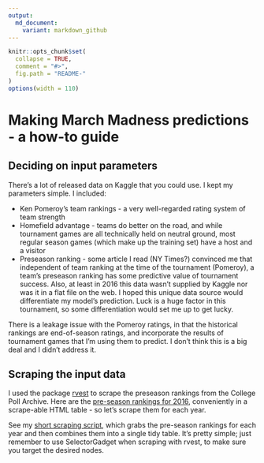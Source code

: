 ```yaml
---
output:
  md_document:
    variant: markdown_github
---
```


<!-- README.md is generated from README.Rmd. Please edit that file -->

```r
knitr::opts_chunk$set(
  collapse = TRUE, 
  comment = "#>",
  fig.path = "README-"  
)
options(width = 110)
```

# Making March Madness predictions - a how-to guide

## Deciding on input parameters

There's a lot of released data on Kaggle that you could use.  I kept my parameters simple.  I included:

* Ken Pomeroy's team rankings - a very well-regarded rating system of team strength
* Homefield advantage - teams do better on the road, and while tournament games are all technically held on neutral ground, most regular season games (which make up the training set) have a host and a visitor
* Preseason ranking - some article I read (NY Times?) convinced me that independent of team ranking at the time of the tournament (Pomeroy), a team's preseason ranking has some predictive value of tournament success.  Also, at least in 2016 this data wasn't supplied by Kaggle nor was it in a flat file on the web.  I hoped this unique data source would differentiate my model's prediction.  Luck is a huge factor in this tournament, so some differentiation would set me up to get lucky.

There is a leakage issue with the Pomeroy ratings, in that the historical rankings are end-of-season ratings, and incorporate the results of tournament games that I'm using them to predict.  I don't think this is a big deal and I didn't address it.

## Scraping the input data

I used the package [rvest](https://github.com/hadley/rvest) to scrape the preseason rankings from the College Poll Archive.  Here are the [pre-season rankings for 2016](http://collegepollarchive.com/mbasketball/ap/app_preseason.cfm?sort=totapp&from=2016&to=2016), conveniently in a scrape-able HTML table - so let's scrape them for each year.

See my [short scraping script](scripts/scrape_preseason_ranks.R), which grabs the pre-season rankings for each year and then combines them into a single tidy table.  It's pretty simple; just remember to use SelectorGadget when scraping with rvest, to make sure you target the desired nodes.
